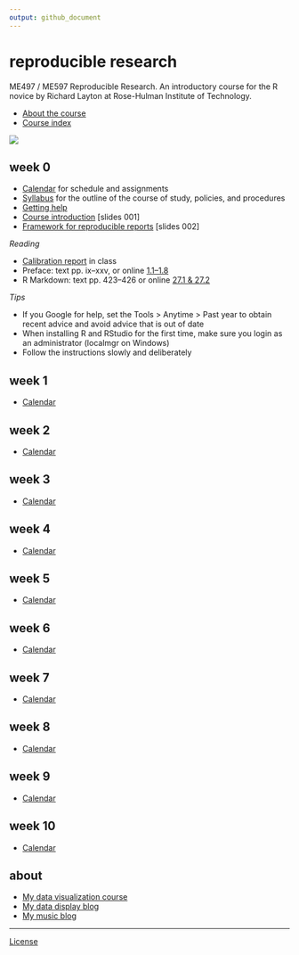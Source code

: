 ```yaml
---
output: github_document
---
```


# reproducible research 

ME497 / ME597 Reproducible Research. An introductory course for the R novice by Richard Layton at Rose-Hulman Institute of Technology. 

- [About the course](cm/cm0001_about-the-course.md)  
- [Course index](cm/README.md)  

<!-- - [Project due dates](cm/cm002a_deadlines.md)  -->

![](resources/images/rr-flow-2.png)

## week 0

- [Calendar](cm/cm0002_calendar.md) for schedule and assignments  
- [Syllabus](cm/cm0003_syllabus.md) for the outline of the course of study, policies, and procedures 
- [Getting help ](cm/cm0004_getting-help.md)  
- [Course introduction](slides/slides001_introduction.pdf) [slides 001] 
- [Framework for reproducible reports](slides/slides002_framework.pdf) [slides 002]  


*Reading*

- [Calibration report](resources/readings/calibration-report.pdf) in class 
- Preface: text pp. ix--xxv, or online  [1.1--1.8](http://r4ds.had.co.nz/introduction.html) 
- R Markdown: text pp. 423--426 or online [27.1 &  27.2](http://r4ds.had.co.nz/r-markdown.html)


*Tips*

- If you Google for help, set the Tools > Anytime > Past year to obtain recent advice and avoid advice that is out of date 
- When installing R and RStudio for the first time, make sure you login as an administrator (localmgr on Windows)  
- Follow the instructions slowly and deliberately 



<!-- *Reading assigments* -->

<!-- - *Preface* pp. ix--xxv (physical copy) or  [Introduction](http://r4ds.had.co.nz/introduction.html) (e-copy)           -->
<!-- - [Calibration report](resources/readings/calibration-report.pdf) -->

<!-- *Software getting started*  -->

<!-- - [Install R and RStudio](cm/cm0010_install-R-RStudio.md).  If you already use R and RStudio, please update R, RStudio, and packages to the most recent versions.  -->
<!-- - [Set up an R Project](cm/cm0011_setup-R-project.md)   -->
<!-- - Install the [tidyverse](https://www.tidyverse.org)   -->
<!-- - [Setup Git and GitHub](cm/cm0012_setup-git.md)   -->





<!-- *Project assignments* -->

<!-- - [Project 3 getting started](cm/cm7301_project-3_start.md) ME 597 students only -->

## week 1

- [Calendar](cm/cm0002_calendar.md) 

<!-- *Project assignments* -->

<!-- - [Project 1 getting started](cm/cm7101_project-1_start.md)  -->

## week 2

- [Calendar](cm/cm0002_calendar.md) 

## week 3

- [Calendar](cm/cm0002_calendar.md) 

## week 4

- [Calendar](cm/cm0002_calendar.md) 

## week 5

- [Calendar](cm/cm0002_calendar.md) 

## week 6

- [Calendar](cm/cm0002_calendar.md) 

## week 7

- [Calendar](cm/cm0002_calendar.md) 

## week 8

- [Calendar](cm/cm0002_calendar.md) 

## week 9

- [Calendar](cm/cm0002_calendar.md) 

## week 10

- [Calendar](cm/cm0002_calendar.md) 

<!-- *Course management* -->

<!-- *Reading assigments* -->

<!-- *File management* -->

<!-- *Data* -->

<!-- *Analysis* -->

<!-- *Graphs* -->

<!-- *Tutorials* -->

<!-- *Project assignments* -->

<!-- *Reporting* -->

<!-- *Lecture slides* -->




<!-- ## week 1 -->

<!-- Reading: Chapters 2 & 3 and *Having Git ignore files* (p.99).   -->

<!-- - [Three principles of reproducibility](slides/slides003_start-report.pdf) [slides]   -->

<!-- File management  -->

<!-- - [Having Git ignore files](cm/cm008_project-1_gitignore.md)  -->

<!-- Project 1 tutorials  -->

<!-- - [Project 1 overview](cm/cm004_project-1_overview.md)  -->
<!-- - [Initialize the project](cm/cm005_project-1_initialize.md)  -->
<!-- - [Download resource and data files](cm/cm006_project-1_downloads.md)  -->
<!-- - [Start your first script](cm/cm007_project-1_first-script.md)  -->
<!-- - [Explore the data](cm/cm009_project-1_explore-data.md)  -->
<!-- - [Tidy the data](cm/cm010_project-1_tidy-data.md)  -->






<!-- ## week 2 -->

<!-- Reading: Section 11.2  -->

<!-- Project 1 tutorials  -->

<!-- - [Visually check the data](cm/cm011_project-1_graph-first-look.md)  -->
<!-- - [Perform a linear regression](cm/cm012_project-1_regression.md)  -->
<!-- - [Create the calibration graph](cm/cm013_project-1_graph-better.md)  -->
<!-- - [Write the client report](cm/cm015_project-1_report.md)  -->
<!-- - [When the data change](cm/cm017_project-1_data-change.md)  -->
<!-- - [Adding references to a report](cm/cm018_project-1_references.md)  -->
<!-- - [Project 1: Wrap-up](cm/cm049_project-1_wrapup.md)  -->

<!-- Optional   -->

<!-- - [Graph extras](cm/cm014_project-1_graph-extras.md)  -->
<!-- - [Preparing a report for transmittal](cm/cm016_project-1_report-transmittal.md)  -->

<!-- ## week 3 -->

<!-- Reading: Sections 6.2 and 6.3  -->

<!-- Tutorials  -->

<!-- - [Getting data into R](cm/cm020_getting-data-into-R.md)  -->
<!-- - [Reshaping data from wide to long form](cm/cm021_reshaping-data.md)  -->
<!-- - [Visual interpretation of the gather function](slides/slides004_visual-gather.pdf)  [slides]  -->

<!-- Project  -->

<!-- - [Initialize project 2](cm/cm019_project-2_start.md)  -->

<!-- ## week 4  -->

<!-- Reading: Chapter 7  -->

<!-- Tutorials  -->

<!-- - [Review of tools for preparing data](cm/cm022_review-data-prep.md)  -->
<!-- - [Start a new "practiceR" project](cm/cm023_practiceR.md)  -->
<!-- - [practiceR: Get a handle on your data (7.1.1)](cm/cm024_ch07_handle-on-data.md)  -->
<!-- - [practiceR: Reshaping data (7.1.2)](cm/cm025_ch07_reshaping-data.md)  -->
<!-- - [practiceR: More data prep skills (7.1.3, 4, 6, 7)](cm/cm026_ch07_more-data-prep.md)  -->
<!-- - [practiceR: Subsetting (7.1.5)](cm/cm028_ch07_subsetting.md)  -->

<!-- Project  -->

<!-- - [Project 2 collaboration assignment](cm/cm027_project-2_reviewers.md)  -->

<!-- ## week 5  -->

<!-- Reading: Sections 5.3 and 5.4  -->

<!-- Project  -->

<!-- - [GitHub: Collaborating](cm/cm029_collaborating-github.md)  -->
<!-- - [GitHub: Managing changes and conflicts](cm/cm030_change-conflict-revert.md)  -->
<!-- - [Comprehensive checklist for reproducibility](http://ropensci.github.io/reproducibility-guide/sections/checklist/)  -->

<!-- ## week 6  -->

<!-- Reading: Sections 4.1, 4.2, and 4.3     -->
<!-- Reading for class discussion: [Good enough practices for scientific computing](http://swcarpentry.github.io/good-enough-practices-in-scientific-computing/)   -->

<!-- Tutorials  -->

<!-- - [Graph tour overview](cm/cm034_graph-tour-overview.md)   -->
<!-- - [practiceR: Dot plot](cm/cm035_dot-plot.md)  -->
<!-- - [practiceR: Introduction to factors](cm/cm032_factors.md)  -->
<!-- - [practiceR: Working with factors](cm/cm033_working-with-factors.md)  -->

<!-- File management   -->

<!-- - [Deleting unnecessary files](cm/cm037_unlink-files.md)  -->

<!-- Project  -->

<!-- - [Project 2: Wrap-up](cm/cm040_project-2_wrapup.md)  -->
<!-- - [Project 3: Abstracts.](cm/cm031_project-3-descriptions.md)  -->
<!-- - [Project 3: Getting started](cm/cm037_project-3_collabs.md) -->




<!-- ## week 7  -->

<!-- Reading: Sections 9.1, 9.2.2, and 9.3.1     -->
<!-- Reading for class discussion: [Naming things](https://rawgit.com/Reproducible-Science-Curriculum/rr-organization1/master/organization-01-slides.html#1) (a slide presentation) and Hadley Wickham's [Style guide](http://adv-r.had.co.nz/Style.html)   -->

<!-- Tutorials  -->

<!-- - [practiceR: Histogram](cm/cm036_histogram.md)  -->
<!-- - [practiceR: Line graph](cm/cm045_line-graph.md)  -->

<!-- Reporting  -->

<!-- - [Controlling Word styles](cm/cm041_word-styles.md)  -->

<!-- File management  -->

<!-- - [Fixing the .Rproj won't launch problem](cm/cm043_rstudio_Rproj-not-open.md)  -->
<!-- - [Preventable version control conflicts](cm/cm044_preventable-vc-conflicts.md)  -->



<!-- ## week 8  -->

<!-- Reading: Sections 10.1.2, 10.2, and 10.4     -->
<!-- Reading for class discussion: [Everybody makes mistakes](resources/readings/Reinhart2015-Ch10-Everybody-makes-mistakes.pdf) -->

<!-- Tutorials  -->

<!-- - [practiceR: Scatterplot](cm/cm046_scatterplot.md)  -->
<!-- - [practiceR: Data grouping](cm/cm047_data-grouping.md)  -->
<!-- - [practiceR: Data joining](cm/cm048_data-joining.md)  -->

<!-- ## week 9  -->

<!-- Reading: Sections 13.1 and 13.2     -->
<!-- Reading for class discussion: [What computational scientists need to know about intellectual property law: A primer](https://osf.io/yi8k2/)  -->

<!-- Reporting  -->

<!-- - [practiceR: Numbering tables and figures](cm/cm050_Rmd-to-docx_table-numbers.md)  -->

<!-- File management -->

<!-- - [Run all scripts in sequence](cm/cm051_run-all-scripts.md)  -->

<!-- ## week 10  -->

<!-- Reading for class discussion: [Reproducible research: a dissenting opinion](http://cogprints.org/8675/1/ReproducibleResearch.pdf)  -->

<!-- - [Project 3 wrapup](cm/cm052_project-3_wrapup.md)  -->







## about

- [My data visualization course](https://github.com/DSR-RHIT/me447-visualizing-data) 
- [My data display blog](http://www.graphdoctor.com) 
- [My music blog](http://www.richardlaytonmusic.com)

---
[License](LICENSE.md)
